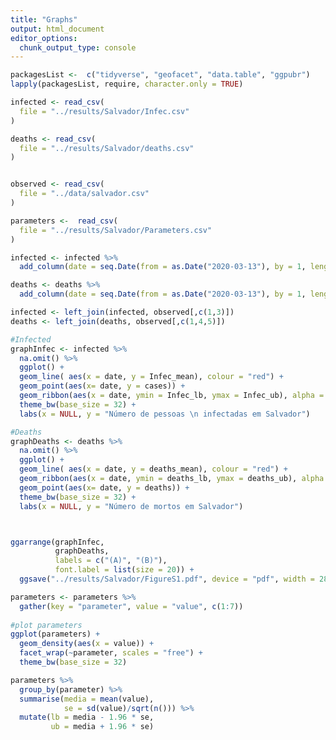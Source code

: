 ```yaml
---
title: "Graphs"
output: html_document
editor_options: 
  chunk_output_type: console
---
```



```r
packagesList <-  c("tidyverse", "geofacet", "data.table", "ggpubr")
lapply(packagesList, require, character.only = TRUE)
```


```r
infected <- read_csv(
  file = "../results/Salvador/Infec.csv"
)

deaths <- read_csv(
  file = "../results/Salvador/deaths.csv"
)


observed <- read_csv(
  file = "../data/salvador.csv"
)

parameters <-  read_csv(
  file = "../results/Salvador/Parameters.csv"
)
```


```r
infected <- infected %>% 
  add_column(date = seq.Date(from = as.Date("2020-03-13"), by = 1, length.out = nrow(infected)))

deaths <- deaths %>% 
  add_column(date = seq.Date(from = as.Date("2020-03-13"), by = 1, length.out = nrow(deaths)))
```



```r
infected <- left_join(infected, observed[,c(1,3)])
deaths <- left_join(deaths, observed[,c(1,4,5)])
```





```r
#Infected
graphInfec <- infected %>% 
  na.omit() %>% 
  ggplot() +
  geom_line( aes(x = date, y = Infec_mean), colour = "red") +
  geom_point(aes(x= date, y = cases)) +
  geom_ribbon(aes(x = date, ymin = Infec_lb, ymax = Infec_ub), alpha = 0.3) +
  theme_bw(base_size = 32) +
  labs(x = NULL, y = "Número de pessoas \n infectadas em Salvador")

#Deaths
graphDeaths <- deaths %>% 
  na.omit() %>% 
  ggplot() +
  geom_line( aes(x = date, y = deaths_mean), colour = "red") +
  geom_ribbon(aes(x = date, ymin = deaths_lb, ymax = deaths_ub), alpha = 0.3) +
  geom_point(aes(x= date, y = deaths)) +
  theme_bw(base_size = 32) +
  labs(x = NULL, y = "Número de mortos em Salvador")



ggarrange(graphInfec,
          graphDeaths,
          labels = c("(A)", "(B)"),
          font.label = list(size = 20)) +
  ggsave("../results/Salvador/FigureS1.pdf", device = "pdf", width = 28, height = 20)
```


```r
parameters <- parameters %>% 
  gather(key = "parameter", value = "value", c(1:7))
  
#plot parameters
ggplot(parameters) +
  geom_density(aes(x = value)) +
  facet_wrap(~parameter, scales = "free") +
  theme_bw(base_size = 32)
```

```r
parameters %>% 
  group_by(parameter) %>% 
  summarise(media = mean(value),
            se = sd(value)/sqrt(n())) %>% 
  mutate(lb = media - 1.96 * se,
         ub = media + 1.96 * se)
```



